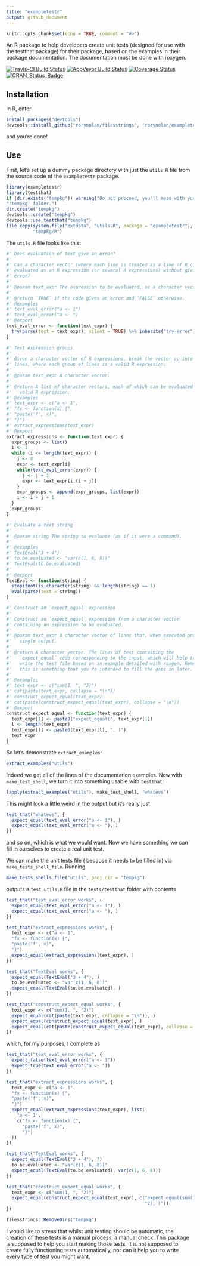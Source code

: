 ```yaml
---
title: "exampletestr"
output: github_document
---
```


```r
knitr::opts_chunk$set(echo = TRUE, comment = "#>")
```

An R package to help developers create unit tests (designed for use with the testthat package) for their package, based on the examples in their package documentation. The documentation must be done with roxygen.

[![Travis-CI Build Status](https://travis-ci.org/rorynolan/exampletestr.svg?branch=master)](https://travis-ci.org/rorynolan/exampletestr)
[![AppVeyor Build Status](https://ci.appveyor.com/api/projects/status/github/rorynolan/exampletestr?branch=master&svg=true)](https://ci.appveyor.com/project/rorynolan/exampletestr)
[![Coverage Status](https://img.shields.io/codecov/c/github/rorynolan/exampletestr/master.svg)](https://codecov.io/github/rorynolan/exampletestr?branch=master)
[![CRAN_Status_Badge](http://www.r-pkg.org/badges/version/exampletestr)](https://cran.r-project.org/package=exampletestr)

## Installation
In R, enter
```r
install.packages("devtools")
devtools::install_github("rorynolan/filesstrings", "rorynolan/exampletestr")
```
and you're done!

## Use
First, let's set up a dummy package directory with just the `utils.R` file from the source code of the `exampletestr` package.
```r
library(exampletestr)
library(testthat)
if (dir.exists("tempkg")) warning("Do not proceed, you'll mess with your ",
"'tempkg' folder.")
dir.create("tempkg")
devtools::create("tempkg")
devtools::use_testthat("tempkg")
file.copy(system.file("extdata", "utils.R", package = "exampletestr"), 
          "tempkg/R")
```

The `utils.R` file looks like this:
```r
#' Does evaluation of text give an error?
#'
#' Can a character vector (where each line is treated as a line of R code) be
#' evaluated as an R expression (or several R expressions) without giving an
#' error?
#'
#' @param text_expr The expression to be evaluated, as a character vector.
#'
#' @return `TRUE` if the code gives an error and `FALSE` otherwise.
#' @examples
#' text_eval_error("a <- 1")
#' text_eval_error("a <- ")
#' @export
text_eval_error <- function(text_expr) {
  try(parse(text = text_expr), silent = TRUE) %>% inherits("try-error")
}

#' Text expression groups.
#'
#' Given a character vector of R expressions, break the vector up into groups of
#' lines, where each group of lines is a valid R expression.
#'
#' @param text_expr A character vector.
#'
#' @return A list of character vectors, each of which can be evaluated as a
#'   valid R expression.
#' @examples
#' text_expr <- c("a <- 1",
#' "fx <- function(x) {",
#' "paste('f', x)",
#' "}")
#' extract_expressions(text_expr)
#' @export
extract_expressions <- function(text_expr) {
  expr_groups <- list()
  i <- 1
  while (i <= length(text_expr)) {
    j <- 0
    expr <- text_expr[i]
    while(text_eval_error(expr)) {
      j <- j + 1
      expr <- text_expr[i:(i + j)]
    }
    expr_groups <- append(expr_groups, list(expr))
    i <- i + j + 1
  }
  expr_groups
}

#' Evaluate a text string
#'
#' @param string The string to evaluate (as if it were a command).
#'
#' @examples
#' TextEval("3 + 4")
#' to.be.evaluated <- "var(c(1, 6, 8))"
#' TextEval(to.be.evaluated)
#'
#' @export
TextEval <- function(string) {
  stopifnot(is.character(string) && length(string) == 1)
  eval(parse(text = string))
}

#' Construct an `expect_equal` expression
#'
#' Construct an `expect_equal` expression from a character vector
#' containing an expression to be evaluated.
#'
#' @param text_expr A character vector of lines that, when executed produce a
#'   single output.
#'
#' @return A character vector. The lines of text containing the
#'   `expect_equal` code corresponding to the input, which will help to
#'   write the test file based on an example detailed with roxgen. Remember that
#'   this is something that you're intended to fill the gaps in later.
#'
#' @examples
#' text_expr <- c("sum(1, ", "2)")
#' cat(paste(text_expr, collapse = "\n"))
#' construct_expect_equal(text_expr)
#' cat(paste(construct_expect_equal(text_expr), collapse = "\n"))
#' @export
construct_expect_equal <- function(text_expr) {
  text_expr[1] <- paste0("expect_equal(", text_expr[1])
  l <- length(text_expr)
  text_expr[l] <- paste0(text_expr[l], ", )")
  text_expr
}
```
So let's demonstrate `extract_examples`:
```r
extract_examples("utils")
```

Indeed we get all of the lines of the documentation examples. Now with `make_test_shell`, we turn it into something usable with `testthat`:
```r
lapply(extract_examples("utils"), make_test_shell, "whatevs")
```
This might look a little weird in the output but it's really just 
```r
test_that("whatevs", {
  expect_equal(text_eval_error("a <- 1"), )
  expect_equal(text_eval_error("a <- "), )
})
```
and so on, which is what we would want. Now we have something we can fill in ourselves to create a real unit test.

We can make the unit tests \emph{shell} file (\emph{shell} because it needs to be filled in) via `make_tests_shell_file`. Running 
```r
make_tests_shells_file("utils", proj_dir = "tempkg")
```
outputs a `test_utils.R` file in the `tests/testthat` folder with contents
```r
test_that("text_eval_error works", {
  expect_equal(text_eval_error("a <- 1"), )
  expect_equal(text_eval_error("a <- "), )
})

test_that("extract_expressions works", {
  text_expr <- c("a <- 1",
  "fx <- function(x) {",
  "paste('f', x)",
  "}")
  expect_equal(extract_expressions(text_expr), )
})

test_that("TextEval works", {
  expect_equal(TextEval("3 + 4"), )
  to.be.evaluated <- "var(c(1, 6, 8))"
  expect_equal(TextEval(to.be.evaluated), )
})

test_that("construct_expect_equal works", {
  text_expr <- c("sum(1, ", "2)")
  expect_equal(cat(paste(text_expr, collapse = "\n")), )
  expect_equal(construct_expect_equal(text_expr), )
  expect_equal(cat(paste(construct_expect_equal(text_expr), collapse = "\n")), )
})
```
which, for my purposes, I complete as
```r
test_that("text_eval_error works", {
  expect_false(text_eval_error("a <- 1"))
  expect_true(text_eval_error("a <- "))
})

test_that("extract_expressions works", {
  text_expr <- c("a <- 1",
  "fx <- function(x) {",
  "paste('f', x)",
  "}")
  expect_equal(extract_expressions(text_expr), list(
    "a <- 1",
    c("fx <- function(x) {",
      "paste('f', x)",
      "}")
  ))
})

test_that("TextEval works", {
  expect_equal(TextEval("3 + 4"), 7)
  to.be.evaluated <- "var(c(1, 6, 8))"
  expect_equal(TextEval(to.be.evaluated), var(c(1, 6, 8)))
})

test_that("construct_expect_equal works", {
  text_expr <- c("sum(1, ", "2)")
  expect_equal(construct_expect_equal(text_expr), c("expect_equal(sum(1, ",
                                                    "2), )"))
})
```

```r
filesstrings::RemoveDirs("tempkg")
```

I would like to stress that whilst unit testing should be automatic, the creation of these tests is a manual process, a manual check. This package is supposed to help you start making those tests. It is not supposed to create fully functioning tests automatically, nor can it help you to write every type of test you might want.

